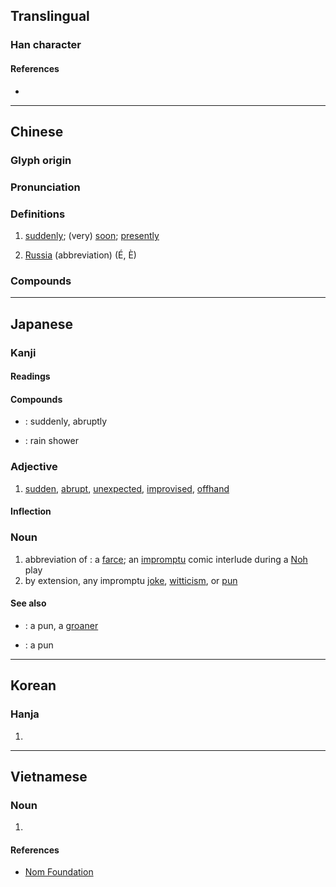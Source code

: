 {{character info/new}}
==Translingual==

===Han character===
{{Han char|rn=9|rad=人|as=07|sn=9|four=23250|canj=OHQI|ids=⿰亻我}}

====References====
* {{Han ref|kx=0104.060|dkj=00665|dj=0220.060|hdz=10162.140|uh=4FC4|ud=20420|bh=AB58|bd=43864}}

----

==Chinese==
{{zh-forms}}

===Glyph origin===
{{Han etym}}

===Pronunciation===
{{zh-pron
|m=é,è
|ma=y
|c=ngo5
|h=pfs=ngò
|md=ngò̤
|mn=qz:ngô͘/tw,xm,zz:gô
|w=3ngu
|mc=y
|oc=y
|cat=adv,pn
}}

===Definitions===
{{zh-hanzi}}

# [[suddenly]]; (very) [[soon]]; [[presently]]
#: {{zh-x|俄而|after a while; presently}}
# [[Russia]] (abbreviation) (É, È)
#: {{zh-x|^俄語|Russian language}}

===Compounds===
{{zh-der|俄國|俄國人|俄里|俄羅斯|俄羅斯人|俄羅斯族|俄頃|俄文|俄語|帝俄|俄延|俄而|慢俄延|俄爾|俄亥俄州|半霎俄延|俄然|白俄羅斯|懷俄明州|沙俄|日俄戰爭|白俄|赤俄|蘇俄}}

----

==Japanese==

===Kanji===
{{ja-kanji|grade=|rs=人07}}

====Readings====
{{ja-readings
|goon=が
|kanon=が
|kun=にわか-<にはか-
}}

====Compounds====
{{der-top|Compounds}}
* {{ja-r|俄然|がぜん}}: suddenly, abruptly
* {{ja-r|俄雨|にわか.あめ}}: rain shower
{{der-bottom}}

===Adjective===
{{ja-adj|infl=な|にわか|hhira=にはか}}

# [[sudden]], [[abrupt]], [[unexpected]], [[improvised]], [[offhand]]

====Inflection====
{{ja-na|にわか}}

===Noun===
{{ja-noun|にわか|hhira=にはか}}

# abbreviation of {{ja-r|俄狂言|にわか きょうげん}}: a [[farce]]; an [[impromptu]] comic interlude during a [[Noh]] play
# by extension, any impromptu [[joke]], [[witticism]], or [[pun]]

====See also====
* {{ja-r|駄洒落|だじゃれ}}: a pun, a [[groaner]]
* {{ja-r|地口|じぐち}}: a pun

----

==Korean==

===Hanja===
{{ko-hanja|hangeul=아|mr=a}}

# {{defn|lang=ko|sort=人07}}

----

==Vietnamese==
{{vi-hantutab}}

===Noun===
{{vi-hantu}}

# {{han tu form of|[[Nga]], [[nga]]|[[Russia]], [[Russian]]}}

====References====
* [http://nomfoundation.org/common/nom_details.php?codepoint=4fc4 Nom Foundation]